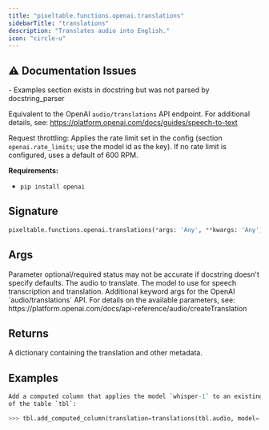 ```yaml
---
title: "pixeltable.functions.openai.translations"
sidebarTitle: "translations"
description: "Translates audio into English."
icon: "circle-u"
---
```

## ⚠️ Documentation Issues

<Warning>
- Examples section exists in docstring but was not parsed by docstring_parser
</Warning>

Equivalent to the OpenAI `audio/translations` API endpoint. For additional details, see: https://platform.openai.com/docs/guides/speech-to-text

Request throttling: Applies the rate limit set in the config (section `openai.rate_limits`; use the model id as the key). If no rate limit is configured, uses a default of 600 RPM.

**Requirements:**

- `pip install openai`


## Signature

```python
pixeltable.functions.openai.translations(*args: 'Any', **kwargs: 'Any') -> "'exprs.FunctionCall'"
```

## Args

<Note>
Parameter optional/required status may not be accurate if docstring doesn't specify defaults.
</Note>

<ParamField path="audio" type="string" required>
  The audio to translate.


</ParamField>

<ParamField path="model" type="string" required>
  The model to use for speech transcription and translation.


</ParamField>

<ParamField path="model_kwargs" type="string" required>
  Additional keyword args for the OpenAI `audio/translations` API. For details on the available parameters, see: https://platform.openai.com/docs/api-reference/audio/createTranslation


</ParamField>

## Returns

<ResponseField name="return" type="any" required>
  A dictionary containing the translation and other metadata.


</ResponseField>

## Examples

```python
Add a computed column that applies the model `whisper-1` to an existing Pixeltable column `tbl.audio`
of the table `tbl`:

>>> tbl.add_computed_column(translation=translations(tbl.audio, model='whisper-1', language='en'))
```

